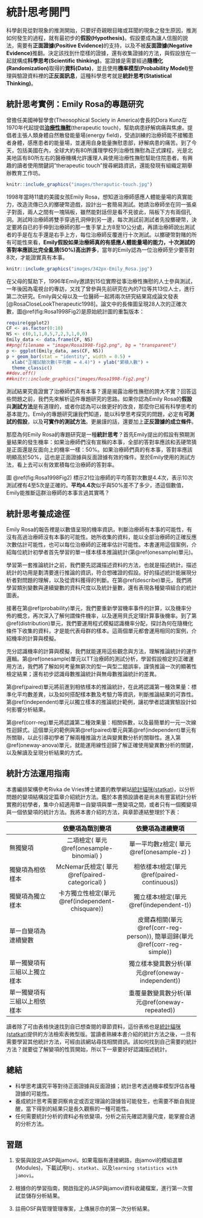 # 統計思考開門 {#intro}

科學創見從對現象的推測開始，只要好奇親眼目睹或耳聞的現象之發生原因，推測如何發生的過程，就有最初步的**假設(Hypothesis)**。假設要成為讓人信服的說法，需要有**正面證據(Positive Evidence)**的支持，以及不被**反面證據(Negative Evidence)**推翻。決定該找到什麼樣的證據，還有收集證據的方法，與假設放在一起就構成**科學思考(Scientific thinking)**。當證據是需要經過**隨機化(Randomization)**取得的**資料(Data)**，並且使用**機率模型(Probability Model)**整理與驗證資料裡的**正反面訊息**，這種科學思考就是**統計思考(Statistical Thinking)**。

## 統計思考實例：Emily Rosa的專題研究 {#intro_Rosa}

曾擔任美國神智學會(Theosophical Society in America)會長的Dora Kunz在1970年代起提倡**[治療性撫慰](https://en.wikipedia.org/w/index.php?title=Therapeutic_touch&oldid=813367620)**(therapeutic touch)，幫助病患紓解病痛與焦慮。提倡者主張人類身體自然散發能量場(energy field)，受過訓練的治療師能不接觸患者身體，感應患者的能量場，並運用自身能量撫慰患部，紓解病患的痛苦。到了今天，包括美國在內，全球大約有80所護理學校列治療性撫慰為正式課程，光是北美地區有80所左右的醫療機構允許護理人員使用治療性撫慰幫助住院患者。有興趣的讀者使用關鍵詞"therapeutic touch"搜尋網路資訊，還能發現有組織定期舉辦教育工作坊。


```r
knitr::include_graphics("images/theraputic-touch.jpg")
```

1998年當時11歲的美國女孩Emily Rosa，想知道治療師感應人體能量場的真實能力，改造流傳已久的擲硬幣遊戲，設計出一套簡易測試。她請治療師坐在同一張桌子對面，兩人之間有一塊隔板，雖然能對話但是看不見彼此，隔板下方有兩個孔洞。測試時治療師將雙手穿過孔洞伸到另一邊，每次測試前測試者先投擲硬幣，決定要將自已的手伸到治療師的那一隻手掌上方8至10公分處，再請治療師說出測試者的手是在左手還是右手上方，每位治療師反覆進行十次測試。以擲硬幣對賭的所有可能性來看，**Emily假設如果治療師真的有感應人體能量場的能力，十次測試的答對率應該比完全亂猜(50%)高出許多**，當年的Emily認為一位治療師至少要答對8次，才能證實真有本事。

```r
knitr::include_graphics("images/342px-Emily_Rosa.jpg")
```

在父母的幫助下，1996年Emily邀請到15位實際從事治療性撫慰的人士參與測試，一年後因為電視台的專訪，又找了曾參與先前研究在內的7位等共13位人士，進行第二次研究。Emily與父母以及一位醫師一起將兩次研究結果寫成論文發表[@RosaCloseLookTherapeutic1998]。論文中的長條圖呈現28人次的正確次數，圖\@ref(fig:Rosa1998Fig2)是原始統計圖的重製版本：

```r
require(ggplot2)
CF <- as.factor(0:10)
NS <- c(0,1,1,8,5,7,2,3,1,0,0)
Emily_data <- data.frame(CF, NS)
##png(filename = "image/Rosa1998-fig2.png", bg = "transparent")
p <- ggplot(Emily_data, aes(CF, NS))
p + geom_bar(stat = "identity", width = 0.5) +
  xlab("正確試驗次數(平均數 = 4.4)") + ylab("累積人數") +
  theme_classic()
##dev.off()
##knitr::include_graphics("images/Rosa1998-fig2.png")
```

測試結果究竟證實了治療師們真有本事？還是揭露治療性撫慰的誇大不實？回答這些問題之前，我們先來解析這件專題研究的思路。如果你認為Emily Rosa的**假設**與**測試方法**是有道理的，或者你認為可以做更好的改良，那麼你已經有科學思考的基本能力。Emily的專題研究讓我們知道，能以科學思考探究的問題，必定有**可測試的假設**，以及**可實作的測試方法**。更嚴謹的話，還要加上**正反證據的成立條件**。

那麼為何Emily Rosa的專題研究是一種**統計思考**？首先Emily提出的假設有預期測量結果的發生機率：如果治療師們沒有宣稱的本事，全部的答對率應該和丟硬幣猜是正面還是反面向上的機率一樣：50%。如果治療師們真的有本事，答對率應該明顯高於50%，這也是正面證據與反面證據有效的條件。至於Emily使用的測試方法，看上去可以有效累積每位治療師的答對率。

圖 \@ref(fig:Rosa1998Fig2) 標示21位治療師的平均答對次數是4.4次，表示10次測試裡有4至5次是正確的。**平均4.4次**似乎與50%差不了多少，憑這個數值，Emily能推斷這群治療師的本事言過其實嗎？

\clearpage 

## 統計思考養成途徑 ## {#intro_stat}

Emily Rosa的報告裡是以數值呈現的機率資訊，判斷治療師有本事的可能性，有沒有高過治療師沒有本事的可能性。她所收集的資料，能以全部治療師的正確反應次數估計可能性，也可以每位治療師的正確率估計可能性。本書運用這個案例，介紹每位統計初學者首先學習的單一樣本樣本推論統計(第\@ref(onesample)單元)。

學習第一套推論統計之前，我們要先認識描述資料的方法，也就是描述統計。描述統計的功用是劃清要進行推論的資訊，符合想確證的假設。好的描述統計能展現分析者對問題的理解，以及從資料獲得的判斷。在第\@ref(describe)單元，我們將學習類別變數與連續變數的資料尺度以及統計量數，還有表現各種變項組合的統計圖表。

接著在第\@ref(probability)單元，我們要重新學習機率事件的計算，以及機率分佈的概念，再次深入了解何謂條件機率，以及運用貝氏定理計算事後機率。到了第\@ref(distribution)單元，我們要運用程式模擬認識機率分配，探討為何在隨機化條件下收集的資料，才是能代表母群的樣本。這兩個單元都會運用相同的案例，介紹機率的計算與模擬。

充分認識機率的計算與模擬，我們就能運用這些觀念與方法，理解推論統計的運作邏輯。第\@ref(onesample)單元以TT治療師的測試分析，學習假設檢定的正確運用方法，我們將了解如何考量無窮次的型一與型二錯誤率，謹慎推論一次的顯著性檢定結果；還有初步認識母數推論統計與無母數推論統計的差異。

第\@ref(paired)單元將前進到相依樣本的推論統計，在此將認識第一種效果量：標準化平均數差異，以及如何搭配樣本數及考驗力等資訊，判斷推論結果的可靠性。第\@ref(independent)單元以獨立樣本的推論統計範例，讓初學者認識實驗設計如何影響分析結果。

第\@ref(corr-reg)單元將認識第二種效果量：相關係數，以及最簡單的一元一次線性迴歸式。這個單元的範例與第\@ref(paired)單元與第\@ref(independent)單元有所關聯，以此引導初學者了解兩種推論方法與變異數分析的關聯性。進入第\@ref(oneway-anova)單元，就能運用線性迴歸了解正確使用變異數分析的關鍵，以及解讀及呈現分析結果的方式。

## 統計方法運用指南 ## {#intro_table} 

本書編排架構參考Rivka de Vries博士建置的教學網站[統計貓咪(statkat)](https://statkat.com/)，以分析問題的變項結構設定篇章介紹統計方法。鑑於本書預設讀者是尚未有豐富統計分析實務的初學者，集中介紹適用單一自變項與單一應變項之間，或者只有一個獨變項與一個依變項的統計方法。我將本書介紹的方法，與章節連結整理於下表：


|  | 依變項為類別變項 |  依變項為連續變項 |
|---|:---:|:---:|
|無獨變項|二項檢定( 單元\@ref(onesample-binomial) )|單一平均數z檢定( 單元\@ref(onesample-z) )|
|獨變項為相依樣本|McNemar氏檢定( 單元\@ref(paired-categorical) )|相依樣本t檢定(單元\@ref(paired-continuous))|
|獨變項為獨立樣本|卡方獨立性檢定(單元\@ref(independent-chisquare))|獨立樣本t檢定(單元\@ref(independent-t))|
|單一自變項為連續變數||皮爾森相關(單元\@ref(corr-reg-person)), 簡單迴歸(單元\@ref(corr-reg-simple))|
|單一獨變項有三組以上獨立樣本||獨立樣本變異數分析(單元\@ref(oneway-independent))|
|單一獨變項有三組以上相依樣本||重覆量數變異數分析(單元\@ref(oneway-repeated))|

讀者除了可由表格快速找到自已想查閱的章節資料，這份表格也是[統計貓咪(statkat)](https://statkat.com/)提供的方法檢索表微型版。當讀者熟練本書介紹的統計方法之後，一旦有需要學習其他統計方法，可經由該網站尋找相關資訊。該如何找到自己需要的統計方法？就要從了解變項的性質開始，所以下一章要好好認識描述統計。

## 總結 {#intro_summary}

- 科學思考講究平等對待正面證據與反面證據；統計思考透過機率模型評估各種證據的可能性。
- 養成統計思考需要洞察肯定或否定理論的證據皆可能發生，也需要不斷自我提醒，當下得到的結果只是長久觀察的一種可能性。
- 任何需要統計分析的資料必有依變項，分析之前先確認測量尺度，能掌握合適的分析方法。

## 習題 {#intro_practice}

1. 安裝與設定JASP與jamovi。如果電腦有連接網路，由jamovi的模組選單(Modules)，下載試用`Rj`、`statkat`、以及`learning statistics with jamovi`。

2. 根據你的學習指南，開啟指定的JASP與jamovi資料收藏檔案，進行第一次嘗試並儲存分析結果。

3. 註冊OSF與管理管理專案，上傳展示你的第一次分析結果。

